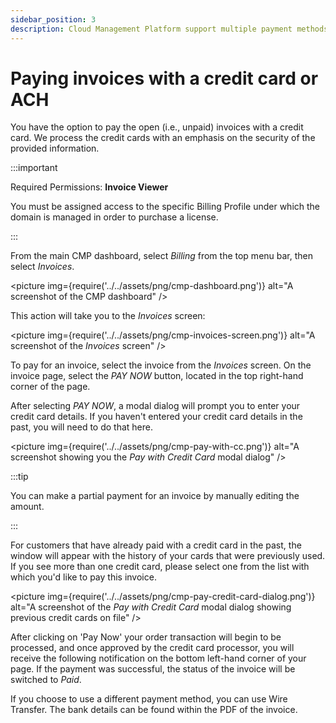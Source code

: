```yaml
---
sidebar_position: 3
description: Cloud Management Platform support multiple payment methods across 70+ countries.
---
```


# Paying invoices with a credit card or ACH

You have the option to pay the open \(i.e., unpaid\) invoices with a credit card. We process the credit cards with an emphasis on the security of the provided information.

:::important

Required Permissions: **Invoice Viewer**

You must be assigned access to the specific Billing Profile under which the domain is managed in order to purchase a license.

:::

From the main CMP dashboard, select _Billing_ from the top menu bar, then select _Invoices_.

<picture
  img={require('../../assets/png/cmp-dashboard.png')}
  alt="A screenshot of the CMP dashboard"
/>

This action will take you to the _Invoices_ screen:

<picture
  img={require('../../assets/png/cmp-invoices-screen.png')}
  alt="A screenshot of the _Invoices_ screen"
/>

To pay for an invoice, select the invoice from the _Invoices_ screen. On the invoice page, select the _PAY NOW_ button, located in the top right-hand corner of the page.

After selecting _PAY NOW_, a modal dialog will prompt you to enter your credit card details. If you haven't entered your credit card details in the past, you will need to do that here.

<picture
  img={require('../../assets/png/cmp-pay-with-cc.png')}
  alt="A screenshot showing you the _Pay with Credit Card_ modal dialog"
/>

:::tip

You can make a partial payment for an invoice by manually editing the amount.

:::

For customers that have already paid with a credit card in the past, the window will appear with the history of your cards that were previously used. If you see more than one credit card, please select one from the list with which you'd like to pay this invoice.

<picture
  img={require('../../assets/png/cmp-pay-credit-card-dialog.png')}
  alt="A screenshot of the _Pay with Credit Card_ modal dialog showing previous credit cards on file"
/>

After clicking on 'Pay Now' your order transaction will begin to be processed, and once approved by the credit card processor, you will receive the following notification on the bottom left-hand corner of your page. If the payment was successful, the status of the invoice will be switched to _Paid_.

If you choose to use a different payment method, you can use Wire Transfer. The bank details can be found within the PDF of the invoice.
